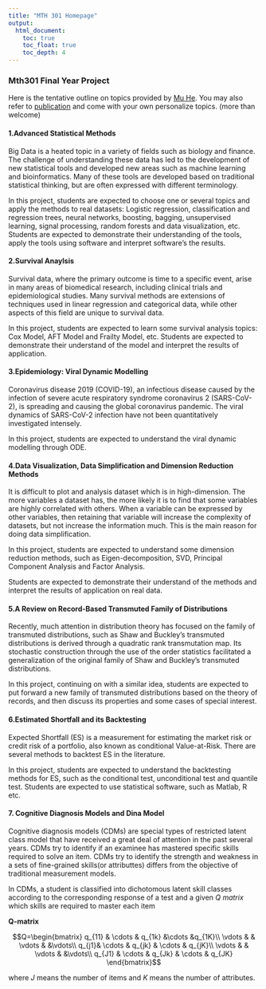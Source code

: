 ```yaml
---
title: "MTH 301 Homepage"
output:
  html_document:
    toc: true
    toc_float: true
    toc_depth: 4
---
```



### Mth301 Final Year Project


Here is the tentative outline on topics provided by [Mu He](https://hemu0626.github.io). You may also refer to [publication](https://hemu0626.github.io/research.html) and come with your own personalize topics. (more than welcome)


#### 1.Advanced Statistical Methods

Big Data is a heated topic in a variety of fields such as biology and finance. The challenge of understanding these data has led to the development of new statistical tools and developed new areas such as machine learning and bioinformatics. Many of these tools are developed based on traditional statistical thinking, but are often expressed with different terminology.

In this project, students are expected to choose one or several topics and apply the methods to real datasets:
Logistic regression, classification and regression trees, neural networks, boosting, bagging, unsupervised learning, signal processing, random forests and data visualization, etc. Students are expected to demonstrate their understanding of the tools, apply the tools using software and interpret software’s the results.


#### 2.Survival Anaylsis

Survival data, where the primary outcome is time to a specific event, arise in many areas of biomedical research, including clinical trials and epidemiological studies. Many survival methods are extensions of techniques used in linear regression and categorical data, while other aspects of this field are unique to survival data.

In this project, students are expected to learn some survival analysis topics: Cox Model, AFT Model and Frailty Model, etc. Students are expected to demonstrate their understand of the model and interpret the results of application.



#### 3.Epidemiology: Viral Dynamic Modelling

Coronavirus disease 2019 (COVID-19), an infectious disease caused by the infection of severe acute respiratory syndrome coronavirus 2 (SARS-CoV-2), is spreading and causing the global coronavirus pandemic. The viral dynamics of SARS-CoV-2 infection have not been quantitatively investigated intensely.

In this project, students are expected to understand the viral dynamic modelling through ODE.


#### 4.Data Visualization, Data Simplification and Dimension Reduction Methods

It is difficult to plot and analysis dataset which is in high-dimension. The more variables a dataset has, the more likely it is to find that some variables are highly correlated with others. When a variable can be expressed by other variables, then retaining that variable will increase the complexity of datasets, but not increase the information much. This is the main reason for doing data simplification.

In this project, students are expected to understand some dimension reduction methods, such as Eigen-decomposition, SVD, Principal Component Analysis and Factor Analysis.

Students are expected to demonstrate their understand of the methods and interpret the results of application on real data.


#### 5.A Review on Record-Based Transmuted Family of Distributions

Recently, much attention in distribution theory has focused on the family of transmuted distributions, such as Shaw and Buckley’s transmuted distributions is derived through a quadratic rank transmutation map. Its stochastic construction through the use of the order statistics facilitated a generalization of the original family of Shaw and Buckley’s transmuted distributions.

In this project, continuing on with a similar idea, students are expected to put forward a new family of transmuted distributions based on the theory of records, and then discuss its properties and some cases of special interest.

#### 6.Estimated Shortfall and its Backtesting

Expected Shortfall (ES) is a measurement for estimating the market risk or credit risk of a portfolio, also known as conditional Value-at-Risk. There are several methods to backtest ES in the literature.

In this project, students are expected to understand the backtesting methods for ES, such as the conditional test, unconditional test and quantile test.
Students are expected to use statistical software, such as Matlab, R etc.

#### 7. Cognitive Diagnosis Models and Dina Model

Cognitive diagnosis models (CDMs) are special types of restricted latent class model that have received a great deal of attention in the past several years. CDMs try to identify if an examinee has mastered specific skills required to solve an item. CDMs try to identify the strength and weakness in a sets of fine-grained skills(or attributtes) differs from the objective of traditional measurement models.

In CDMs, a student is classified into dichotomous latent skill classes according to the corresponding response of a test and a given *Q matrix* which skills are required to master each item

**Q-matrix**

$$Q=\begin{bmatrix} q_{11} & \cdots & q_{1k} &\cdots &q_{1K}\\ \vdots & & \vdots & &\vdots\\
q_{j1}& \cdots & q_{jk} & \cdots & q_{jK}\\
\vdots & & \vdots & &\vdots\\
q_{J1} & \cdots & q_{Jk} & \cdots & q_{JK}
\end{bmatrix}$$

where $J$ means the number of items and $K$ means the number of attributes.



